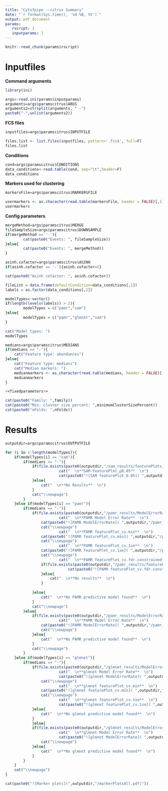 ```yaml
---
title: "Cytofpipe --citrus Summary" 
date: "`r format(Sys.time(), '%d %B, %Y')`" 
output: pdf_document
params:
   rscript: 1
   inputparams: 1
---
```



```r
knitr::read_chunk(params$rscript)
```


# Inputfiles

**Command arguments**
```r

library(ini)

args<-read.ini(params$inputparams)
arguments=args$paramscitrus$ARGS
arguments2=strsplit(arguments, " -")
paste0("-",unlist(arguments2))
```

**FCS files**
```r

inputfiles=args$paramscitrus$INPUTFILE

files.list <- list.files(inputfiles, pattern='.fcs$', full=F)
files.list
```

**Conditions**
```r

cond=args$paramscitrus$CONDITIONS
data_conditions<-read.table(cond, sep="\t",header=F)
data_conditions

```

**Markers used for clustering**
```r

markersFile=args$paramscitrus$MARKERSFILE

usermarkers <- as.character(read.table(markersFile, header = FALSE)[,1])
usermarkers
```

**Config parameters**
```r

mergeMethod=args$paramscitrus$MERGE
fileSampleSize=args$paramscitrus$DOWNSAMPLE
if(mergeMethod == '-'){
        cat(paste0("Events: ", fileSampleSize))
}else{
        cat(paste0("Events: ", mergeMethod))
}

asinh.cofactor=args$paramscitrus$ASINH
if(asinh.cofactor == '-'){asinh.cofactor=5}

cat(paste0("Asinh cofactor: ", asinh.cofactor))

fileList = data.frame(defaultCondition=data_conditions[,1])
labels = as.factor(data_conditions[,2])

modelTypes<-vector()
if(length(levels(labels)) > 2){
        modelTypes = c("pamr","sam")
}else{
        modelTypes = c("pamr","glmnet","sam")
}

cat("Model types: ")
modelTypes

medians=args$paramscitrus$MEDIANS
if(medians == "-"){
	cat("Feature type: abundances")
}else{
	cat("Feature type: medians")
	cat("Median markers: ")
	medianmarkers <- as.character(read.table(medians, header = FALSE)[,1])
	medianmarkers
}	

<<fixedparameters>>

cat(paste0("Family: ",family))
cat(paste0("Min. cluster size percent: ",minimumClusterSizePercent))
cat(paste0("nFolds: ",nFolds))

```


\newpage

# Results

```r


outputdir=args$paramscitrus$OUTPUTFILE

for (i in 1:length(modelTypes)){
	if(modelTypes[i] == "sam"){
		if(medians == "-"){
			if(file.exists(paste0(outputdir,"/sam_results/featurePlots_fdr_0.05.pdf"))){
	        	        cat("  \n**SAM featurePlot_p0.05**  \n")
	        	        cat(paste0("![SAM featurePlot_0.05]( ",outputdir,"/sam_results/featurePlots_fdr_0.05.pdf)"))
			}else{
				cat("  \n**No Results**  \n")
			}
			cat("\\newpage")
		}
	}else if(modelTypes[i] == "pamr"){
		if(medians == "-"){
			if(file.exists(paste0(outputdir,"/pamr_results/ModelErrorRate.pdf"))){
		                cat("  \n**PAMR Model Error Rate**  \n")
				cat(paste0("![PAMR ModelErrorRate]( ",outputdir,"/pamr_results/ModelErrorRate.pdf)"))
				cat("\\newpage")
		                cat("  \n**PAMR featurePlot_cv.min**  \n")
				cat(paste0("![PAMR featurePlot_cv.min]( ",outputdir,"/pamr_results/featurePlots_cv.min.pdf)"))
				cat("\\newpage")
		                cat("  \n**PAMR featurePlot_cv.1se**  \n")
				cat(paste0("![PAMR featurePlot_cv.1se]( ",outputdir,"/pamr_results/featurePlots_cv.1se.pdf)"))
				cat("\\newpage")
		                cat("  \n**PAMR featurePlot_cv.fdr.constrained**  \n")
				if(file.exists(paste0(outputdir,"/pamr_results/featurePlots_cv.fdr.constrained.pdf"))){
		        	        cat(paste0("![PAMR featurePlot_cv.fdr.constrained]( ",outputdir,"/pamr_results/featurePlots_cv.fdr.constrained.pdf)"))
				}else{
					cat("  \n**No results**  \n")
				}
	
			}else{
				cat("  \n**No PAMR predictive model found**  \n")
			}
			cat("\\newpage")
		}else{
			if(file.exists(paste0(outputdir,"/pamr_results/ModelErrorRate.pdf"))){
		                cat("  \n**PAMR Model Error Rate**  \n")
				cat(paste0("![PAMR ModelErrorRate]( ",outputdir,"/pamr_results/ModelErrorRate.pdf)"))
				cat("\\newpage")
			}else{
				cat("  \n**No PAMR predictive model found**  \n")
			}
			cat("\\newpage")
		}
	}else if(modelTypes[i] == "glmnet"){
		if(medians == "-"){
			if(file.exists(paste0(outputdir,"/glmnet_results/ModelErrorRate.pdf"))){
		                cat("  \n**glmnet Model Error Rate**  \n")
		                cat(paste0("![glmnet ModelErrorRate]( ",outputdir,"/glmnet_results/ModelErrorRate.pdf)"))
				cat("\\newpage")
		                cat("  \n**glmnet featurePlot_cv.min**  \n")
				cat(paste0("![glmnet featurePlot_cv.min]( ",outputdir,"/glmnet_results/featurePlots_cv.min.pdf)"))
				cat("\\newpage")
		                cat("  \n**glmnet featurePlot_cv.1se**  \n")
		                cat(paste0("![glmnet featurePlot_cv.1se]( ",outputdir,"/glmnet_results/featurePlots_cv.1se.pdf)"))
			}else{
				cat("  \n**No glmnet predictive model found**  \n")
			}
        	}else{
			if(file.exists(paste0(outputdir,"/glmnet_results/ModelErrorRate.pdf"))){
		                cat("  \n**glmnet Model Error Rate**  \n")
		                cat(paste0("![glmnet ModelErrorRate]( ",outputdir,"/glmnet_results/ModelErrorRate.pdf)"))
				cat("\\newpage")
			}else{
				cat("  \n**No glmnet predictive model found**  \n")
			}
		}
	}
	cat("\\newpage")
}
```


\newpage


```r

cat(paste0("![Marker plots](",outputdir,"/markerPlotsAll.pdf)"))

```

